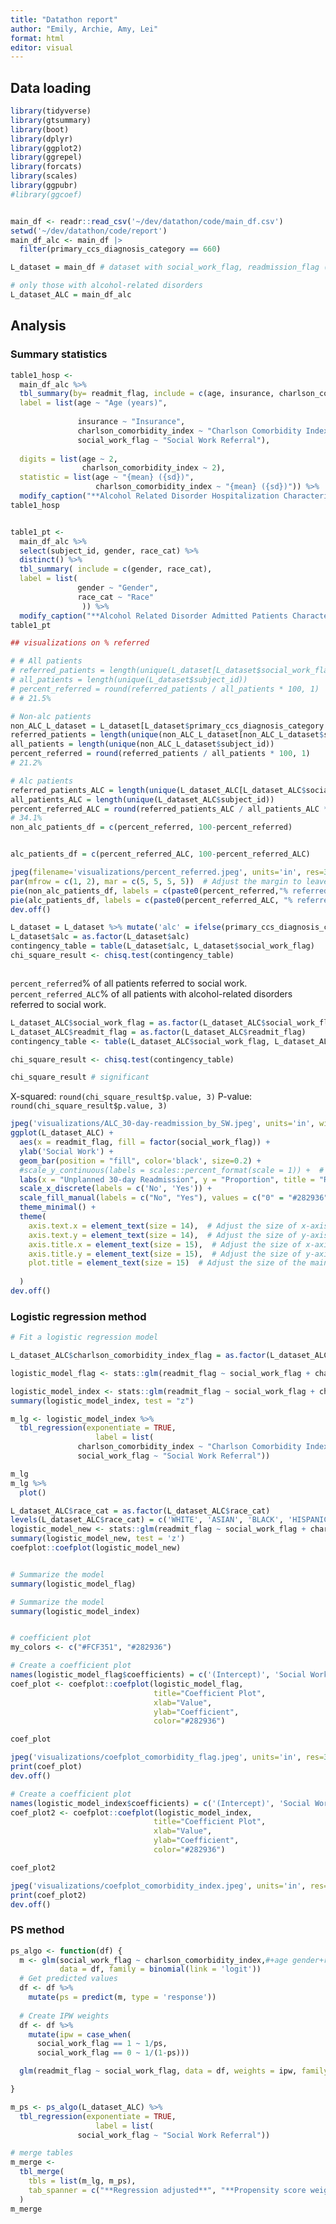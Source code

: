 ```yaml
---
title: "Datathon report"
author: "Emily, Archie, Amy, Lei"
format: html
editor: visual
---
```


## Data loading

```r

library(tidyverse)
library(gtsummary)
library(boot)
library(dplyr)
library(ggplot2)
library(ggrepel)
library(forcats)
library(scales)
library(ggpubr)
#library(ggcoef)


main_df <- readr::read_csv('~/dev/datathon/code/main_df.csv')
setwd('~/dev/datathon/code/report')
main_df_alc <- main_df |>
  filter(primary_ccs_diagnosis_category == 660)

L_dataset = main_df # dataset with social_work_flag, readmission_flag (later has 30-day unplanned readmission), and comorbidity index 

# only those with alcohol-related disorders 
L_dataset_ALC = main_df_alc
```

## Analysis

### Summary statistics

```r
table1_hosp <- 
  main_df_alc %>%
  tbl_summary(by= readmit_flag, include = c(age, insurance, charlson_comorbidity_index, social_work_flag),
  label = list(age ~ "Age (years)",
                
               insurance ~ "Insurance",
               charlson_comorbidity_index ~ "Charlson Comorbidity Index",
               social_work_flag ~ "Social Work Referral"),
  
  digits = list(age ~ 2,
                charlson_comorbidity_index ~ 2),
  statistic = list(age ~ "{mean} ({sd})",
                   charlson_comorbidity_index ~ "{mean} ({sd})")) %>%
  modify_caption("**Alcohol Related Disorder Hospitalization Characteristics by 30 Day Unplanned Readmission** (N = {N})")
table1_hosp


table1_pt <- 
  main_df_alc %>%
  select(subject_id, gender, race_cat) %>%
  distinct() %>%
  tbl_summary( include = c(gender, race_cat),
  label = list( 
               gender ~ "Gender",
               race_cat ~ "Race"
                )) %>%
  modify_caption("**Alcohol Related Disorder Admitted Patients Characteristics** (N = {N})")
table1_pt

```



```r
## visualizations on % referred  

# # All patients 
# referred_patients = length(unique(L_dataset[L_dataset$social_work_flag == 1,]$subject_id))
# all_patients = length(unique(L_dataset$subject_id)) 
# percent_referred = round(referred_patients / all_patients * 100, 1)
# # 21.5% 

# Non-alc patients 
non_ALC_L_dataset = L_dataset[L_dataset$primary_ccs_diagnosis_category != 660,]
referred_patients = length(unique(non_ALC_L_dataset[non_ALC_L_dataset$social_work_flag == 1,]$subject_id))
all_patients = length(unique(non_ALC_L_dataset$subject_id)) 
percent_referred = round(referred_patients / all_patients * 100, 1)
# 21.2% 

# Alc patients 
referred_patients_ALC = length(unique(L_dataset_ALC[L_dataset_ALC$social_work_flag == 1,]$subject_id))
all_patients_ALC = length(unique(L_dataset_ALC$subject_id))
percent_referred_ALC = round(referred_patients_ALC / all_patients_ALC * 100, 1)
# 34.1% 
non_alc_patients_df = c(percent_referred, 100-percent_referred)


alc_patients_df = c(percent_referred_ALC, 100-percent_referred_ALC)

jpeg(filename='visualizations/percent_referred.jpeg', units='in', res=300, height=6, width=10)
par(mfrow = c(1, 2), mar = c(5, 5, 5, 5))  # Adjust the margin to leave space for labels
pie(non_alc_patients_df, labels = c(paste0(percent_referred,"% referred"), ""), col = c("#FCF351", "#282936"), main='\n\n\nPatients without alcohol-related disorders') # rainbow(length(data))
pie(alc_patients_df, labels = c(paste0(percent_referred_ALC, "% referred"), ""), col = c("#FCF351", "#282936"), main='\n\n\nPatients with alcohol-related disorders') # rainbow(length(data))
dev.off()

L_dataset = L_dataset %>% mutate('alc' = ifelse(primary_ccs_diagnosis_category == 660, 1, 0))
L_dataset$alc = as.factor(L_dataset$alc)
contingency_table = table(L_dataset$alc, L_dataset$social_work_flag)
chi_square_result <- chisq.test(contingency_table)



```

`percent_referred`% of all patients referred to social work. `percent_referred_ALC`% of all patients with alcohol-related disorders referred to social work.


```r

L_dataset_ALC$social_work_flag = as.factor(L_dataset_ALC$social_work_flag)
L_dataset_ALC$readmit_flag = as.factor(L_dataset_ALC$readmit_flag)
contingency_table <- table(L_dataset_ALC$social_work_flag, L_dataset_ALC$readmit_flag)

chi_square_result <- chisq.test(contingency_table)

chi_square_result # significant

```

X-squared: `round(chi_square_result$p.value, 3)` P-value: `round(chi_square_result$p.value, 3)`

```r
jpeg('visualizations/ALC_30-day-readmission_by_SW.jpeg', units='in', width=7, height=6, res=300)
ggplot(L_dataset_ALC) +
  aes(x = readmit_flag, fill = factor(social_work_flag)) +
  ylab('Social Work') + 
  geom_bar(position = "fill", color='black', size=0.2) +
  #scale_y_continuous(labels = scales::percent_format(scale = 1)) +  # Convert y-axis labels to percentages, expand = c(0, 0)
  labs(x = "Unplanned 30-day Readmission", y = "Proportion", title = "Readmission of Patients with Alcohol-Related Disorders", fill='Social work referral') +
  scale_x_discrete(labels = c('No', 'Yes')) +
  scale_fill_manual(labels = c("No", "Yes"), values = c("0" = "#282936", "1" = "#FCF351")) + 
  theme_minimal() +
  theme(
    axis.text.x = element_text(size = 14),  # Adjust the size of x-axis labels
    axis.text.y = element_text(size = 14),  # Adjust the size of y-axis labels
    axis.title.x = element_text(size = 15),  # Adjust the size of x-axis title
    axis.title.y = element_text(size = 15),  # Adjust the size of y-axis title
    plot.title = element_text(size = 15)  # Adjust the size of the main plot title
    
  )
dev.off()

```

### Logistic regression method

```r

# Fit a logistic regression model

L_dataset_ALC$charlson_comorbidity_index_flag = as.factor(L_dataset_ALC$charlson_comorbidity_index_flag)

logistic_model_flag <- stats::glm(readmit_flag ~ social_work_flag + charlson_comorbidity_index_flag, data = L_dataset_ALC, family = "binomial") # 

logistic_model_index <- stats::glm(readmit_flag ~ social_work_flag + charlson_comorbidity_index, data = L_dataset_ALC, family = "binomial")
summary(logistic_model_index, test = "z")

m_lg <- logistic_model_index %>%
  tbl_regression(exponentiate = TRUE, 
                   label = list(
               charlson_comorbidity_index ~ "Charlson Comorbidity Index",
               social_work_flag ~ "Social Work Referral"))

m_lg 
m_lg %>%
  plot()

L_dataset_ALC$race_cat = as.factor(L_dataset_ALC$race_cat)
levels(L_dataset_ALC$race_cat) = c('WHITE', 'ASIAN', 'BLACK', 'HISPANIC', 'OTHER')
logistic_model_new <- stats::glm(readmit_flag ~ social_work_flag + charlson_comorbidity_index_flag + race_cat + social_work_flag*race_cat, data = L_dataset_ALC, family = "binomial")
summary(logistic_model_new, test = 'z')
coefplot::coefplot(logistic_model_new)


# Summarize the model
summary(logistic_model_flag)

# Summarize the model
summary(logistic_model_index)


# coefficient plot 
my_colors <- c("#FCF351", "#282936")

# Create a coefficient plot
names(logistic_model_flag$coefficients) = c('(Intercept)', 'Social Work Referral', 'Charlson Comorbidity Index Flag')
coef_plot <- coefplot::coefplot(logistic_model_flag, 
                                title="Coefficient Plot", 
                                xlab="Value", 
                                ylab="Coefficient", 
                                color="#282936")

coef_plot

jpeg('visualizations/coefplot_comorbidity_flag.jpeg', units='in', res=300, width=5, height=4)
print(coef_plot)
dev.off()

# Create a coefficient plot
names(logistic_model_index$coefficients) = c('(Intercept)', 'Social Work Referral', 'Charlson Comorbidity Index')
coef_plot2 <- coefplot::coefplot(logistic_model_index,
                                title="Coefficient Plot", 
                                xlab="Value", 
                                ylab="Coefficient", 
                                color="#282936")

coef_plot2

jpeg('visualizations/coefplot_comorbidity_index.jpeg', units='in', res=300, width=5, height=4)
print(coef_plot2)
dev.off()


```

### PS method

```r

ps_algo <- function(df) {
  m <- glm(social_work_flag ~ charlson_comorbidity_index,#+age gender+race_cat++insurance
           data = df, family = binomial(link = 'logit'))
  # Get predicted values
  df <- df %>%
    mutate(ps = predict(m, type = 'response'))
  
  # Create IPW weights
  df <- df %>%
    mutate(ipw = case_when(
      social_work_flag == 1 ~ 1/ps,
      social_work_flag == 0 ~ 1/(1-ps)))

  glm(readmit_flag ~ social_work_flag, data = df, weights = ipw, family = binomial(link = 'logit'))

}

m_ps <- ps_algo(L_dataset_ALC) %>%
  tbl_regression(exponentiate = TRUE, 
                   label = list(
               social_work_flag ~ "Social Work Referral"))


```


```r

# merge tables
m_merge <-
  tbl_merge(
    tbls = list(m_lg, m_ps),
    tab_spanner = c("**Regression adjusted**", "**Propensity score weighting**")
  )
m_merge

```
